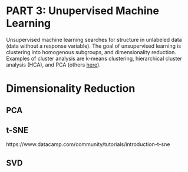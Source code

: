 # PART 3: Unupervised Machine Learning {-}

Unsupervised machine learning searches for structure in unlabeled data (data without a response variable).  The goal of unsupervised learning is clustering into homogenous subgroups, and dimensionality reduction.  Examples of cluster analysis are k-means clustering, hierarchical cluster analysis (HCA), and PCA (others [here](https://theappsolutions.com/blog/development/unsupervised-machine-learning/#:~:text=Unsupervised%20learning%20is%20a%20type%20of%20machine%20learning,in%20the%20dataset.%20The%20term%20%E2%80%9Cunsupervised%E2%80%9D%20refers%20to)). 

# Dimensionality Reduction

## PCA

## t-SNE

https://www.datacamp.com/community/tutorials/introduction-t-sne

## SVD
